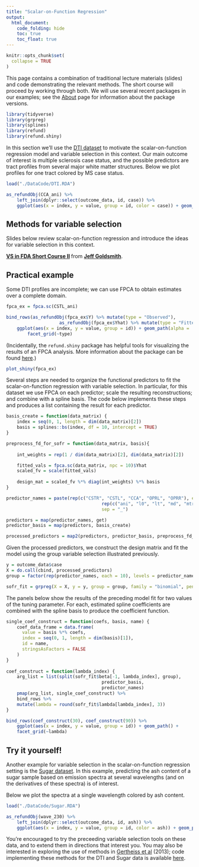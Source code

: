 ```yaml
---
title: "Scalar-on-Function Regression"
output:
  html_document: 
    code_folding: hide
    toc: true
    toc_float: true
---
```


```r
knitr::opts_chunk$set(
  collapse = TRUE
)
```

This page contains a combination of traditional lecture materials (slides) and code demonstrating the relevant methods. The short course will proceed by working through both. We will use several recent packages in our examples; see the [About](./About.html) page for information about the package versions.

```r
library(tidyverse)
library(grpreg)
library(splines)
library(refund)
library(refund.shiny)
```

In this section we'll use the [DTI dataset](./Data.html) to motivate the scalar-on-function regression model and variable selection in this context. Our main outcome of interest is multiple sclerosis case status, and the possible predictors are tract profiles from several major white matter structures. Below we plot profiles for one tract colored by MS case status.

```r
load("./DataCode/DTI.RDA")

as_refundObj(CCA_ani) %>% 
	left_join(dplyr::select(outcome_data, id, case)) %>%
	ggplot(aes(x = index, y = value, group = id, color = case)) + geom_path(alpha = .5)
```

## Methods for variable selection

Slides below review scalar-on-function regression and introduce the ideas for variable selection in this context.

<script async class="speakerdeck-embed" data-id="4d7b1c4fa3e84940b8c7059dffcbbf38" data-ratio="1.33333333333333" src="//speakerdeck.com/assets/embed.js"></script>
<div style="margin-bottom:5px"> <strong> <a href="https://speakerdeck.com/jeffgoldsmith/vs-in-fda-short-course-ii" title="VS in FDA Short Course II" target="_blank">VS in FDA Short Course II</a> </strong> from <strong><a href="https://speakerdeck.com/jeffgoldsmith" target="_blank">Jeff Goldsmith</a></strong>. </div>


## Practical example

Some DTI profiles are incomplete; we can use FPCA to obtain estimates over a complete domain.

```r
fpca_ex = fpca.sc(CSTL_ani)

bind_rows(as_refundObj(fpca_ex$Y) %>% mutate(type = "Observed"),
					as_refundObj(fpca_ex$Yhat) %>% mutate(type = "Fitted")) %>%
	ggplot(aes(x = index, y = value, group = id)) + geom_path(alpha = .5) +
		facet_grid(~type)
```

(Incidentally, the `refund.shiny` package has helpful tools for visualizing the results of an FPCA analysis. More information about the package can be found [here](https://github.com/refunders/refund.shiny).)

```r
plot_shiny(fpca_ex)
```

Several steps are needed to organize the functional predictors to fit the scalar-on-function regression with variable selection. In particular, for this dataset we use FPCA on each predictor; scale the resulting reconstructions; and combine with a spline basis. The code below implements these steps and produces a list containing the result for each predictor.

```r
basis_create = function(data_matrix) {
	index = seq(0, 1, length = dim(data_matrix)[2])
	basis = splines::bs(index, df = 10, intercept = TRUE)
}

preprocess_fd_for_sofr = function(data_matrix, basis){
	
	int_weights = rep(1 / dim(data_matrix)[2], dim(data_matrix)[2])

	fitted_vals = fpca.sc(data_matrix, npc = 10)$Yhat
	scaled_fv = scale(fitted_vals)
	
	design_mat = scaled_fv %*% diag(int_weights) %*% basis
}

predictor_names = paste(rep(c("CSTR", "CSTL", "CCA", "OPRL", "OPRR"), each = 6), 
									rep(c("ani", "l0", "lt", "md", "mtr", "t2"), 5), 
									sep = "_")

predictors = map(predictor_names, get)
predictor_basis = map(predictors, basis_create)

processed_predictors = map2(predictors, predictor_basis, preprocess_fd_for_sofr)
```

Given the processed predictors, we construct the design matrix and fit the model using the group variable selection illustrated previously.

```r
y = outcome_data$case
X = do.call(cbind, processed_predictors)
group = factor(rep(predictor_names, each = 10), levels = predictor_names)

sofr_fit = grpreg(X = X, y = y, group = group, family = "binomial", penalty = "grLasso")
```

The panels below show the results of the preceding model fit for two values of the tuning parameter. For each, estimated spline coefficients are combined with the spline basis to produce the coefficient function.

```r
single_coef_construct = function(coefs, basis, name) {
	coef_data_frame = data.frame(
	  value = basis %*% coefs,
	  index = seq(0, 1, length = dim(basis)[1]),
	  id = name,
	  stringsAsFactors = FALSE
	)
}
	
coef_construct = function(lambda_index) {
	arg_list = list(split(sofr_fit$beta[-1, lambda_index], group), 
									predictor_basis, 
									predictor_names)
	pmap(arg_list, single_coef_construct) %>%
	bind_rows %>%
	mutate(lambda = round(sofr_fit$lambda[lambda_index], 3))
}

bind_rows(coef_construct(30), coef_construct(90)) %>%
	ggplot(aes(x = index, y = value, group = id)) + geom_path() + 
	facet_grid(~lambda)
```


## Try it yourself!

Another example for variable selection in the scalar-on-function regression setting is the [Sugar dataset](./DataCode.html). In this example, predicting the ash content of a sugar sample based on emission spectra at several wavelengths (and on the derivatives of these spectra) is of interest. 

Below we plot the spectra at a single wavelength colored by ash content. 

```r
load("./DataCode/Sugar.RDA")

as_refundObj(wave_230) %>% 
	left_join(dplyr::select(outcome_data, id, ash)) %>%
	ggplot(aes(x = index, y = value, group = id, color = ash)) + geom_path(alpha = .5)
```

You're encouraged to try the preceeding variable selection tools on these data, and to extend them in directions that interest you. You may also be interested in exploring the use of methods in [Gertheiss et al](http://www4.stat.ncsu.edu/~staicu/papers/msFGRPL_R1.pdf) (2013); code implementing these methods for the DTI and Sugar data is available [here](./DataCode/Gertheiss.zip).


